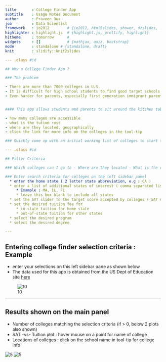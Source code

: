 ```yaml
---
title       : College Finder App 
subtitle    : Usage Notes Document
author      : Praveen Dua
job         : Data Scientist
framework   : io2012        # {io2012, html5slides, shower, dzslides, ...}
highlighter : highlight.js  # {highlight.js, prettify, highlight}
hitheme     : tomorrow      # 
widgets     : []            # {mathjax, quiz, bootstrap}
mode        : standalone # {standalone, draft}
knit        : slidify::knit2slides

--- .class #id 

## Why a College Finder App ?

### The problem

- There are more than 7000 colleges in U.S.
- It is difficult for high school students to find good target schools to apply to
- Even harder for parents, especially first generation immigrant parents, to engage 


#### This app allows students and parents to sit around the kitchen table and find 

- how many colleges are accessible 
- what is the tution cost
- where are they located, geographically
- click the link for more info on the colleges in the tool-tip

### Quickly come up with an initial working list of colleges to start the process

--- .class #id 

## Filter Criteria

### Which colleges can I go to - Where are they located - What is the cost ?

### Enter search criteria for colleges on the left sidebar panel
  * enter the home state ( 2 letter state abbreviation, e.g : CA )
  * enter a list of additional states of interest ( comma separated list of state abbreviations )
     * Example : MA, IL, FL
     * leave this box blank to include all states
  * set the SAT slider to the target score accepted by colleges ( SAT math + verbal )
  * set the desired tuition fee for
     * in-state tuition for home state
     * out-of-state tuition for other states
  * select the desired program 
  * select the desired degree

---
```


## Entering college finder selection criteria : Example

- enter your selections on this left sidebar pane as shown below
- The data used for this app is obtained from the US Dept of Education site [here](https://collegescorecard.ed.gov/data/) 

![10](assets/img/input_criteria_3.png)


---

## Results shown on the main panel

   * Number of colleges matching the selection criteria (if > 0, below 2 plots also shown)
   * SAT -vs- Tuition plot : hover mouse on a point for name of college
   * Locations of colleges : click on the school name in tool-tip for college info


 ![5](assets/img/histplot.png)  ![5](assets/img/locations.png) 




